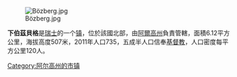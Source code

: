 [[Image:Bözberg.jpg|right]]

'''下伯茲貝格'''是[[瑞士|瑞士]]的一个[[瑞士市镇|镇]]，位於該國北部，由[[阿爾高州|阿爾高州]]負責管轄，面積6.12平方公里，海拔高度507米，2011年人口735，五成半人口信奉[[基督教|基督教]]，人口密度每平方公里120人。

{{Switzerland-geo-stub}}
[[Category:阿尔高州的市镇|Category:阿尔高州的市镇]]